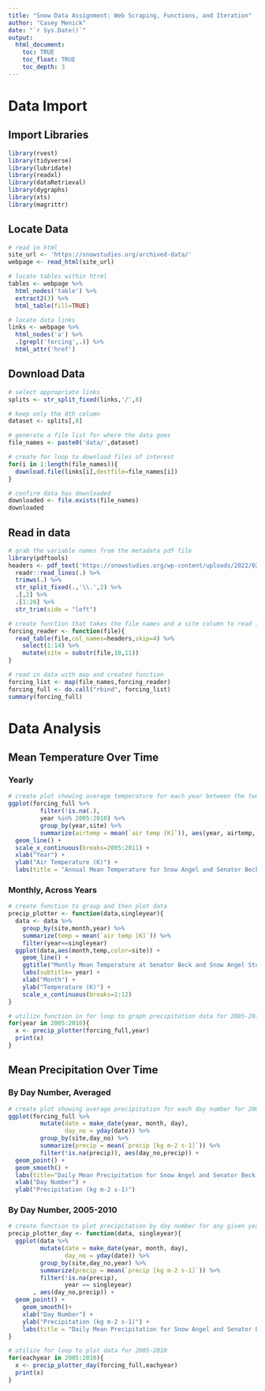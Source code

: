 ```yaml
---
title: "Snow Data Assignment: Web Scraping, Functions, and Iteration"
author: "Casey Menick"
date: "`r Sys.Date()`"
output: 
  html_document:
    toc: TRUE
    toc_float: TRUE
    toc_depth: 3
---
```

# Data Import

## Import Libraries
```r
library(rvest)
library(tidyverse)
library(lubridate)
library(readxl)
library(dataRetrieval)
library(dygraphs)
library(xts)
library(magrittr)
```

## Locate Data

```r
# read in html
site_url <- 'https://snowstudies.org/archived-data/'
webpage <- read_html(site_url)

# locate tables within htrml
tables <- webpage %>%
  html_nodes('table') %>%
  extract2(3) %>%
  html_table(fill=TRUE)

# locate data links
links <- webpage %>%
  html_nodes('a') %>%
  .[grepl('forcing',.)] %>%
  html_attr('href')
```

## Download Data

```r
# select appropriate links
splits <- str_split_fixed(links,'/',8)

# keep only the 8th column
dataset <- splits[,8] 

# generate a file list for where the data goes
file_names <- paste0('data/',dataset)

# create for loop to download files of interest
for(i in 1:length(file_names)){
  download.file(links[i],destfile=file_names[i])
}

# confirm data has downloaded
downloaded <- file.exists(file_names)
downloaded
```

## Read in data

```r

# grab the variable names from the metadata pdf file
library(pdftools)
headers <- pdf_text('https://snowstudies.org/wp-content/uploads/2022/02/Serially-Complete-Metadata-text08.pdf') %>%
  readr::read_lines(.) %>%
  trimws(.) %>%
  str_split_fixed(.,'\\.',2) %>%
  .[,2] %>%
  .[1:26] %>%
  str_trim(side = "left")

# create function that takes the file names and a site column to read in txt file
forcing_reader <- function(file){
  read_table(file,col_names=headers,skip=4) %>%
    select(1:14) %>%
    mutate(site = substr(file,10,11))
}

# read in data with map and created function
forcing_list <- map(file_names,forcing_reader)
forcing_full <- do.call("rbind", forcing_list)
summary(forcing_full)

```
# Data Analysis

## Mean Temperature Over Time

### Yearly

```r
# create plot showing average temperature for each year between the two sites
ggplot(forcing_full %>%
         filter(!is.na(.),
         year %in% 2005:2010) %>%
         group_by(year,site) %>%
         summarize(airtemp = mean(`air temp [K]`)), aes(year, airtemp, color=site)) +
  geom_line() +
  scale_x_continuous(breaks=2005:2011) +
  xlab("Year") +
  ylab("Air Temperature (K)") +
  labs(title = "Annual Mean Temperature for Snow Angel and Senator Beck Study Plots")
```

### Monthly, Across Years

```r

# create function to group and then plot data
precip_plotter <- function(data,singleyear){
  data <- data %>%
    group_by(site,month,year) %>%
    summarize(temp = mean(`air temp [K]`)) %>%
    filter(year==singleyear)
  ggplot(data,aes(month,temp,color=site)) +
    geom_line() +
    ggtitle("Montly Mean Temperature at Senator Beck and Snow Angel Study Plots") + 
    labs(subtitle= year) +
    xlab("Month") +
    ylab("Temperature (K)") + 
    scale_x_continuous(breaks=1:12)
}

# utilize function in for loop to graph precipitation data for 2005-2010
for(year in 2005:2010){
  x <- precip_plotter(forcing_full,year)
  print(x)
}
```

## Mean Precipitation Over Time

### By Day Number, Averaged

```r
# create plot showing average precipitation for each day number for 2005-2010
ggplot(forcing_full %>%
         mutate(date = make_date(year, month, day),
                day_no = yday(date)) %>%
         group_by(site,day_no) %>%
         summarize(precip = mean(`precip [kg m-2 s-1]`)) %>%
         filter(!is.na(precip)), aes(day_no,precip)) +
  geom_point() +
  geom_smooth() +
  labs(title="Daily Mean Precipitation for Snow Angel and Senator Beck Study Plots", subtitle = "2005-2010") +
  xlab("Day Number") + 
  ylab("Precipitation (kg m-2 s-1)")
```

### By Day Number, 2005-2010

```r
# create function to plot precipitation by day number for any given year
precip_plotter_day <- function(data, singleyear){
  ggplot(data %>%
         mutate(date = make_date(year, month, day),
                day_no = yday(date)) %>%
         group_by(site,day_no,year) %>%
         summarize(precip = mean(`precip [kg m-2 s-1]`)) %>%
         filter(!is.na(precip),
                year == singleyear)
       , aes(day_no,precip)) +
  geom_point() + 
    geom_smooth()+
    xlab("Day Number") +
    ylab("Precipitation (kg m-2 s-1)") +
    labs(title = "Daily Mean Precipitation for Snow Angel and Senator Beck Study Plots",subtitle= singleyear)
}

# utilize for loop to plot data for 2005-2010
for(eachyear in 2005:2010){
  x <- precip_plotter_day(forcing_full,eachyear)
  print(x)
}
```
